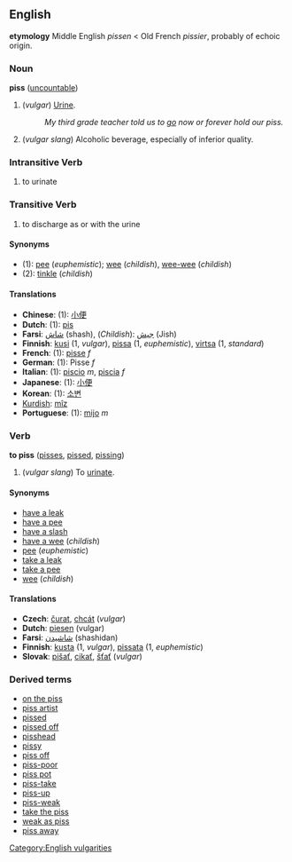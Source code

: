 ==English==
'''etymology''' 
Middle English ''pissen'' < Old French ''pissier'', probably of echoic origin.
===Noun===
'''piss''' ([[uncountable]])

#(''vulgar'') [[Urine]]. 
#:''My third grade teacher told us to [[go]] now or forever hold our piss.''
#(''vulgar slang'') Alcoholic beverage, especially of inferior quality.
===Intransitive Verb===
# to urinate
===Transitive Verb===
# to discharge as or with the urine

====Synonyms====
*(1): [[pee]] (''euphemistic''); [[wee]] (''childish''), [[wee-wee]] (''childish'')
*(2): [[tinkle]] (''childish'')

====Translations====
*'''Chinese''': (1): [[小便]]
*'''Dutch''': (1): [[pis]]
*'''Farsi''': [[شاش]] (shash), (''Childish''): [[جیش]] (Jish)
*'''Finnish''': [[kusi#Finnish|kusi]] (1, ''vulgar''), [[pissa#Finnish|pissa]] (1, ''euphemistic''), [[virtsa]] (1, ''standard'')
*'''French''': (1): [[pisse]] ''f''
*'''German''': (1): Pisse ''f''
*'''Italian''': (1): [[piscio]] ''m'', [[piscia]] ''f''
*'''Japanese''': (1): [[小便]]
*'''Korean''': (1): [[소변]]
*[[Kurdish]]: [[mîz]]
*'''Portuguese''': (1): [[mijo]] ''m''

=== Verb ===
'''to piss''' ([[pisses]], [[pissed]], [[pissing]])

#(''vulgar slang'') To [[urinate]].

====Synonyms====
*[[have a leak]]
*[[have a pee]]
*[[have a slash]]
*[[have a wee]] (''childish'')
*[[pee]] (''euphemistic'')
*[[take a leak]]
*[[take a pee]]
*[[wee]] (''childish'')

==== Translations ====
*'''Czech''': [[čurat]], [[chcát]] (''vulgar'')
*'''Dutch''': [[piesen]] (vulgar)
*'''Farsi''': [[شاشیدن]] (shashidan)
*'''Finnish''': [[kusta]] (1, ''vulgar''), [[pissata]] (1, ''euphemistic'') 
*'''Slovak''': [[pišať]], [[cikať]], [[šťať]] (''vulgar'')

===Derived terms===
*[[on the piss]]
*[[piss artist]]
*[[pissed]]
*[[pissed off]]
*[[pisshead]]
*[[pissy]]
*[[piss off]] <!-- which will include "piss somebody off"-->
*[[piss-poor]]
*[[piss pot]]
*[[piss-take]]
*[[piss-up]]
*[[piss-weak]]
*[[take the piss]]
*[[weak as piss]]
*[[piss away]]

[[Category:English vulgarities]]